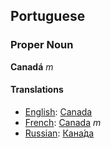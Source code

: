 ==Portuguese==
===Proper Noun===
'''Canadá''' ''m''

====Translations====
*[[English]]: [[Canada]]
*[[French]]: [[Canada]] ''m''
*[[Russian]]: [[Канада|Кана́да]]